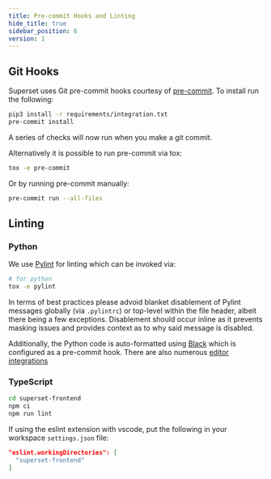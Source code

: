 ```yaml
---
title: Pre-commit Hooks and Linting
hide_title: true
sidebar_position: 6
version: 1
---
```


## Git Hooks

Superset uses Git pre-commit hooks courtesy of [pre-commit](https://pre-commit.com/). To install run the following:

```bash
pip3 install -r requirements/integration.txt
pre-commit install
```

A series of checks will now run when you make a git commit.

Alternatively it is possible to run pre-commit via tox:

```bash
tox -e pre-commit
```

Or by running pre-commit manually:

```bash
pre-commit run --all-files
```

## Linting

### Python

We use [Pylint](https://pylint.org/) for linting which can be invoked via:

```bash
# for python
tox -e pylint
```

In terms of best practices please advoid blanket disablement of Pylint messages globally (via `.pylintrc`) or top-level within the file header, albeit there being a few exceptions. Disablement should occur inline as it prevents masking issues and provides context as to why said message is disabled.

Additionally, the Python code is auto-formatted using [Black](https://github.com/python/black) which
is configured as a pre-commit hook. There are also numerous [editor integrations](https://black.readthedocs.io/en/stable/integrations/editors.html)

### TypeScript

```bash
cd superset-frontend
npm ci
npm run lint
```

If using the eslint extension with vscode, put the following in your workspace `settings.json` file:

```json
"eslint.workingDirectories": [
  "superset-frontend"
]
```
